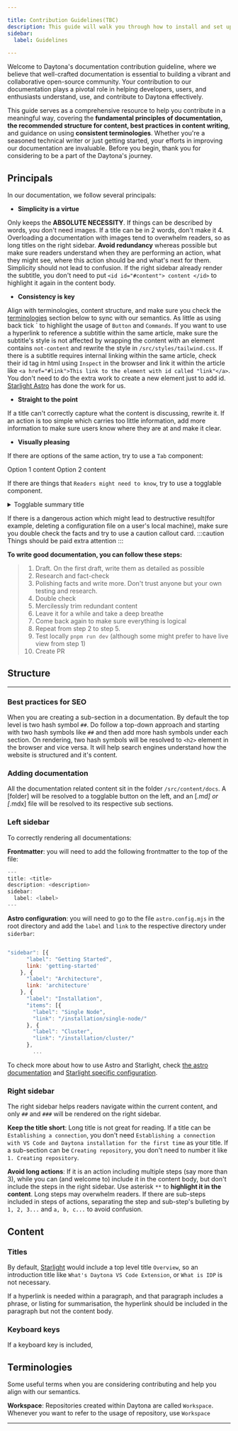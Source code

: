 ```yaml
---

title: Contribution Guidelines(TBC)
description: This guide will walk you through how to install and set up Daytona's VS Code extension, discuss features included with VS Code extension, and a clean uninstall guide is also included
sidebar:
  label: Guidelines
  
---
```


Welcome to Daytona's documentation contribution guideline, where we believe that well-crafted documentation is essential to building a vibrant and collaborative open-source community. Your contribution to our documentation plays a pivotal role in helping developers, users, and enthusiasts understand, use, and contribute to Daytona effectively. 

This guide serves as a comprehensive resource to help you contribute in a meaningful way, covering the **fundamental principles of documentation, the recommended structure for content, best practices in content writing**, and guidance on using **consistent terminologies**. Whether you're a seasoned technical writer or just getting started, your efforts in improving our documentation are invaluable. Before you begin, thank you for considering to be a part of the Daytona's journey.

## Principals

In our documentation, we follow several principals:

- **Simplicity is a virtue**

Only keeps the **ABSOLUTE NECESSITY**. If things can be described by words, you don't need images. If a title can be in 2 words, don't make it 4. Overloading a documentation with images tend to overwhelm readers, so as long titles on the right sidebar. **Avoid redundancy** whereas possible but make sure readers understand when they are performing an action, what they might see, where this action should be and what's next for them. Simplicity should not lead to confusion. If the right sidebar already render the subtitle, you don't need to put `<id id="#content"> content </id>` to highlight it again in the content body.

- **Consistency is key**

Align with terminologies, content structure, and make sure you check the <a href="#terminologies">terminologies</a> section below to sync with our semantics. As little as using back tick \` to highlight the usage of `Button` and `Commands`. If you want to use a hyperlink to reference a subtitle within the same article, make sure the subtitle's style is not affected by wrapping the content with an element contains `not-content` and rewrite the style in `/src/styles/tailwind.css`. If there is a subtitle requires internal linking within the same article, check their id tag in html using `Inspect` in the browser and link it within the article like `<a href="#link">This link to the element with id called "link"</a>`. You don't need to do the extra work to create a new element just to add id. [Starlight Astro](https://starlight.astro.build/) has done the work for us.

- **Straight to the point**

If a title can't correctly capture what the content is discussing, rewrite it. If an action is too simple which carries too little information, add more information to make sure users know where they are at and make it clear. 

- **Visually pleasing**

If there are options of the same action, try to use a `Tab` component: 

<Tabs>
<TabItem label="Option 1">
Option 1 content
</TabItem>
<TabItem label="Option 2">
Option 2 content
</TabItem>
</Tabs>

If there are things that `Readers might need to know`, try to use a togglable component. 

<div class="not-content">
<details >
<summary>Togglable summary title</summary>
<div class="content">
Toggalable content
</div>
</details>
</div>

If there is a dangerous action which might lead to destructive result(for example, deleting a configuration file on a user's local machine), make sure you double check the facts and try to use a caution callout card. 
:::caution
Things should be paid extra attention 
:::


__To write good documentation, you can follow these steps:__
> 1. Draft. On the first draft, write them as detailed as possible
> 2. Research and fact-check
> 3. Polishing facts and write more. Don't trust anyone but your own testing and research.
> 4. Double check 
> 5. Mercilessly trim redundant content
> 6. Leave it for a while and take a deep breathe
> 8. Come back again to make sure everything is logical
> 9. Repeat from step 2 to step 5.
> 10. Test locally `pnpm run dev` (although some might prefer to have live view from step 1)
> 11. Create PR<br/>

## Structure
---


### Best practices for SEO 

When you are creating a sub-section in a documentation. By default the top level is two hash symbol `##`. Do follow a top-down approach and starting with two hash symbols like `##` and then add more hash symbols under each section. On rendering, two hash symbols will be resolved to `<h2>` element in the browser and vice versa. It will help search engines understand how the website is structured and it's content.


### Adding documentation

All the documentation related content sit in the folder `/src/content/docs`. A [folder] will be resolved to a togglable button on the left, and an [*.md] or [*.mdx] file will be resolved to its respective sub sections.


### Left sidebar

To correctly rendering all documentations: 

**Frontmatter**: you will need to add the following frontmatter to the top of the file: 

```javascript
---
title: <title>
description: <description>
sidebar:
  label: <label>
---
```


**Astro configuration**: you will need to go to the file `astro.config.mjs` in the root directory and add the `label` and `link` to the respective directory under `siderbar`: 

```javascript

"sidebar": [{
      "label": "Getting Started",
      link: 'getting-started'
    }, {
      "label": "Architecture",
      link: 'architecture'
    }, {
      "label": "Installation",
      "items": [{
        "label": "Single Node",
        "link": "/installation/single-node/"
      }, {
        "label": "Cluster",
        "link": "/installation/cluster/"
      },
        ...

```

To check more about how to use Astro and Starlight, check [the astro documentation](https://docs.astro.build/core-concepts/) and [Starlight specific configuration](https://starlight.astro.build/).


### Right sidebar
The right sidebar helps readers navigate within the current content, and only `##` and `###` will be rendered on the right sidebar. 

**Keep the title short**: Long title is not great for reading. If a title can be `Establishing a connection`, you don't need `Establishing a connection with VS Code and Daytona installation for the first time` as your title. If a sub-section can be `Creating repository`, you don't need to number it like `1. Creating repository`. 

**Avoid long actions**: If it is an action including multiple steps (say more than 3), while you can (and welcome to) include it in the content body, but don't include the steps in the right sidebar. Use asterisk `**` to **highlight it in the content**. Long steps may overwhelm readers. If there are sub-steps included in steps of actions, separating the step and sub-step's bulleting by `1, 2, 3...` and `a, b, c...` to avoid confusion.




## Content


### Titles 

By default, [Starlight](https://starlight.astro.build/) would include a top level title `Overview`, so an introduction title like `What's Daytona VS Code Extension`, or `What is IDP` is not necessary. 

If a hyperlink is needed within a paragraph, and that paragraph includes a phrase, or listing for summarisation, the hyperlink should be included in the paragraph but not the content body. 

### Keyboard keys

If a keyboard key is included,


## Terminologies

Some useful terms when you are considering contributing and help you align with our semantics.

**Workspace**: Repositories created within Daytona are called `Workspace`. Whenever you want to refer to the usage of repository, use `Workspace`

---
<CardGrid>
  <LinkCard title="⭐️ Give us a star" href="https://github.com/daytonaio/installer" />
  <LinkCard title="📝 Contribute to this doc" href="https://github.com/daytonaio/docs/pulls?q=is:pr+is:open+sort:updated-desc" /> 
  <LinkCard title="🙋 Join our Slack community" href="https://join.slack.com/t/daytonacommunity/shared_invite/zt-273yohksh-Q5YSB5V7tnQzX2RoTARr7Q" />
</CardGrid>